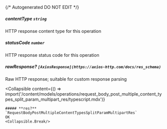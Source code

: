 {/* Autogenerated DO NOT EDIT  */}

##### **contentType** `string`
HTTP response content type for this operation

##### **statusCode** `number`
HTTP response status code for this operation

##### **rawResponse?** `[AxiosResponse](https://axios-http.com/docs/res_schema)`
Raw HTTP response; suitable for custom response parsing

<Collapsible
    content={() => import('/content/models/operations/request_body_post_multiple_content_types_split_param_multipart_res/typescript.mdx')}
>
    ##### **res?** `RequestBodyPostMultipleContentTypesSplitParamMultipartRes`
    OK
    <Collapsible.Break/>
</Collapsible>

